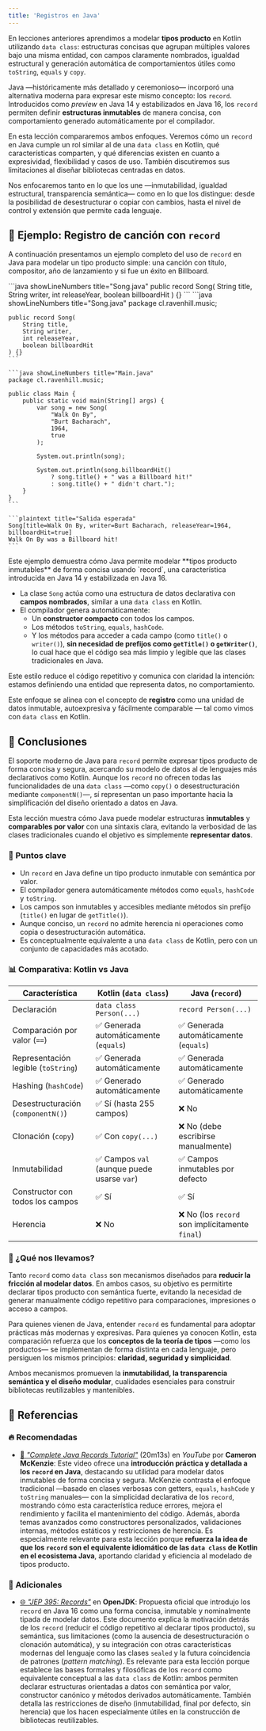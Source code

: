 ```yaml
---
title: 'Registros en Java'
---
```



<ReadingTime />
<GithubRepoLink user="r8vnhill" repo="java-dibs" />

En lecciones anteriores aprendimos a modelar **tipos producto** en Kotlin utilizando `data class`: estructuras concisas que agrupan múltiples valores bajo una misma entidad, con campos claramente nombrados, igualdad estructural y generación automática de comportamientos útiles como `toString`, `equals` y `copy`.

Java —históricamente más detallado y ceremonioso— incorporó una alternativa moderna para expresar este mismo concepto: los `record`. Introducidos como *preview* en Java 14 y estabilizados en Java 16, los `record` permiten definir **estructuras inmutables** de manera concisa, con comportamiento generado automáticamente por el compilador.

En esta lección compararemos ambos enfoques. Veremos cómo un `record` en Java cumple un rol similar al de una `data class` en Kotlin, qué características comparten, y qué diferencias existen en cuanto a expresividad, flexibilidad y casos de uso. También discutiremos sus limitaciones al diseñar bibliotecas centradas en datos.

Nos enfocaremos tanto en lo que los une —inmutabilidad, igualdad estructural, transparencia semántica— como en lo que los distingue: desde la posibilidad de desestructurar o copiar con cambios, hasta el nivel de control y extensión que permite cada lenguaje.

## 🎵 Ejemplo: Registro de canción con `record`

A continuación presentamos un ejemplo completo del uso de `record` en Java para modelar un tipo producto simple: una canción con título, compositor, año de lanzamiento y si fue un éxito en Billboard.

<BoxedTabs>
  <TabItem label="Código esencial" value="Código esencial">
    ```java showLineNumbers title="Song.java"
    public record Song(
        String title,
        String writer,
        int releaseYear,
        boolean billboardHit
    ) {}
    ```
  </TabItem>
  <TabItem label="Código completo" value="Código completo">
    ```java showLineNumbers title="Song.java"
    package cl.ravenhill.music;

    public record Song(
        String title,
        String writer,
        int releaseYear,
        boolean billboardHit
    ) {}
    ```

    ```java showLineNumbers title="Main.java"
    package cl.ravenhill.music;

    public class Main {
        public static void main(String[] args) {
            var song = new Song(
                "Walk On By",
                "Burt Bacharach",
                1964,
                true
            );

            System.out.println(song);

            System.out.println(song.billboardHit()
                ? song.title() + " was a Billboard hit!"
                : song.title() + " didn't chart.");
        }
    }
    ```

    ```plaintext title="Salida esperada"
    Song[title=Walk On By, writer=Burt Bacharach, releaseYear=1964, billboardHit=true]
    Walk On By was a Billboard hit!
    ```
  </TabItem>
</BoxedTabs>

<Explanation>
  Este ejemplo demuestra cómo Java permite modelar **tipos producto inmutables** de forma concisa usando `record`, una característica introducida en Java 14 y estabilizada en Java 16.

  - La clase `Song` actúa como una estructura de datos declarativa con **campos nombrados**, similar a una `data class` en Kotlin.
  - El compilador genera automáticamente:
    - Un **constructor compacto** con todos los campos.
    - Los métodos `toString`, `equals`, `hashCode`.
    - Y los métodos para acceder a cada campo (como `title()` o `writer()`), **sin necesidad de prefijos como `getTitle()` o `getWriter()`**, lo cual hace que el código sea más limpio y legible que las clases tradicionales en Java.

  Este estilo reduce el código repetitivo y comunica con claridad la intención: estamos definiendo una entidad que representa datos, no comportamiento.
</Explanation>

Este enfoque se alinea con el concepto de **registro** como una unidad de datos inmutable, autoexpresiva y fácilmente comparable — tal como vimos con `data class` en Kotlin.

## 🎯 Conclusiones

El soporte moderno de Java para `record` permite expresar tipos producto de forma concisa y segura, acercando su modelo de datos al de lenguajes más declarativos como Kotlin. Aunque los `record` no ofrecen todas las funcionalidades de una `data class` —como `copy()` o desestructuración mediante `componentN()`—, sí representan un paso importante hacia la simplificación del diseño orientado a datos en Java.

Esta lección muestra cómo Java puede modelar estructuras **inmutables** y **comparables por valor** con una sintaxis clara, evitando la verbosidad de las clases tradicionales cuando el objetivo es simplemente **representar datos**.

### 🔑 Puntos clave

- Un `record` en Java define un tipo producto inmutable con semántica por valor.
- El compilador genera automáticamente métodos como `equals`, `hashCode` y `toString`.
- Los campos son inmutables y accesibles mediante métodos sin prefijo (`title()` en lugar de `getTitle()`).
- Aunque conciso, un `record` no admite herencia ni operaciones como copia o desestructuración automática.
- Es conceptualmente equivalente a una `data class` de Kotlin, pero con un conjunto de capacidades más acotado.

### 📊 Comparativa: Kotlin vs Java

| Característica                              | Kotlin (`data class`)                      | Java (`record`)                                |
| ------------------------------------------- | ------------------------------------------ | ---------------------------------------------- |
| Declaración                                 | `data class Person(...)`                   | `record Person(...)`                           |
| Comparación por valor (`==`)                | ✅ Generada automáticamente (`equals`)      | ✅ Generada automáticamente (`equals`)          |
| Representación legible (`toString`)         | ✅ Generada automáticamente                 | ✅ Generada automáticamente                     |
| Hashing (`hashCode`)                        | ✅ Generado automáticamente                 | ✅ Generado automáticamente                     |
| Desestructuración (`componentN()`)          | ✅ Sí (hasta 255 campos)                    | ❌ No                                           |
| Clonación (`copy`)                          | ✅ Con `copy(...)`                          | ❌ No (debe escribirse manualmente)             |
| Inmutabilidad                               | ✅ Campos `val` (aunque puede usarse `var`) | ✅ Campos inmutables por defecto                |
| Constructor con todos los campos            | ✅ Sí                                       | ✅ Sí                                           |
| Herencia                                    | ❌ No                                       | ❌ No (los `record` son implícitamente `final`) |

### 🧰 ¿Qué nos llevamos?

Tanto `record` como `data class` son mecanismos diseñados para **reducir la fricción al modelar datos**. En ambos casos, su objetivo es permitirte declarar tipos producto con semántica fuerte, evitando la necesidad de generar manualmente código repetitivo para comparaciones, impresiones o acceso a campos.

Para quienes vienen de Java, entender `record` es fundamental para adoptar prácticas más modernas y expresivas. Para quienes ya conocen Kotlin, esta comparación refuerza que los **conceptos de la teoría de tipos** —como los productos— se implementan de forma distinta en cada lenguaje, pero persiguen los mismos principios: **claridad, seguridad y simplicidad**.

Ambos mecanismos promueven la **inmutabilidad, la transparencia semántica y el diseño modular**, cualidades esenciales para construir bibliotecas reutilizables y mantenibles.

## 📖 Referencias

### 🔥 Recomendadas

- [🎥 *"Complete Java Records Tutorial"*](https://www.youtube.com/watch?v=_xIA7vhWkLk) (20m13s) en *YouTube* por **Cameron McKenzie**: Este video ofrece una **introducción práctica y detallada a los `record` en Java**, destacando su utilidad para modelar datos inmutables de forma concisa y segura. McKenzie contrasta el enfoque tradicional —basado en clases verbosas con getters, `equals`, `hashCode` y `toString` manuales— con la simplicidad declarativa de los `record`, mostrando cómo esta característica reduce errores, mejora el rendimiento y facilita el mantenimiento del código. Además, aborda temas avanzados como constructores personalizados, validaciones internas, métodos estáticos y restricciones de herencia. Es especialmente relevante para esta lección porque **refuerza la idea de que los `record` son el equivalente idiomático de las `data class` de Kotlin en el ecosistema Java**, aportando claridad y eficiencia al modelado de tipos producto.

### 🔹 Adicionales

- [🌐 *"JEP 395: Records"*](https://openjdk.org/jeps/395) en **OpenJDK**: Propuesta oficial que introdujo los `record` en Java 16 como una forma concisa, inmutable y nominalmente tipada de modelar datos. Este documento explica la motivación detrás de los `record` (reducir el código repetitivo al declarar tipos producto), su semántica, sus limitaciones (como la ausencia de desestructuración o clonación automática), y su integración con otras características modernas del lenguaje como las clases `sealed` y la futura coincidencia de patrones (*pattern matching*). Es relevante para esta lección porque establece las bases formales y filosóficas de los `record` como equivalente conceptual a las `data class` de Kotlin: ambos permiten declarar estructuras orientadas a datos con semántica por valor, constructor canónico y métodos derivados automáticamente. También detalla las restricciones de diseño (inmutabilidad, final por defecto, sin herencia) que los hacen especialmente útiles en la construcción de bibliotecas reutilizables.

